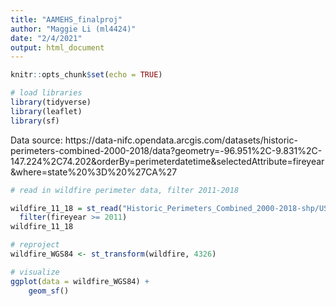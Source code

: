 ```yaml
---
title: "AAMEHS_finalproj"
author: "Maggie Li (ml4424)"
date: "2/4/2021"
output: html_document
---
```


```r
knitr::opts_chunk$set(echo = TRUE)
```

```r
# load libraries
library(tidyverse)
library(leaflet)
library(sf)
```

Data source: https://data-nifc.opendata.arcgis.com/datasets/historic-perimeters-combined-2000-2018/data?geometry=-96.951%2C-9.831%2C-147.224%2C74.202&orderBy=perimeterdatetime&selectedAttribute=fireyear&where=state%20%3D%20%27CA%27

```r
# read in wildfire perimeter data, filter 2011-2018

wildfire_11_18 = st_read("Historic_Perimeters_Combined_2000-2018-shp/US_HIST_FIRE_PERIMTRS_2000_2018_DD83.shp") %>%
  filter(fireyear >= 2011)
wildfire_11_18

# reproject
wildfire_WGS84 <- st_transform(wildfire, 4326)

# visualize
ggplot(data = wildfire_WGS84) +
    geom_sf()

```

